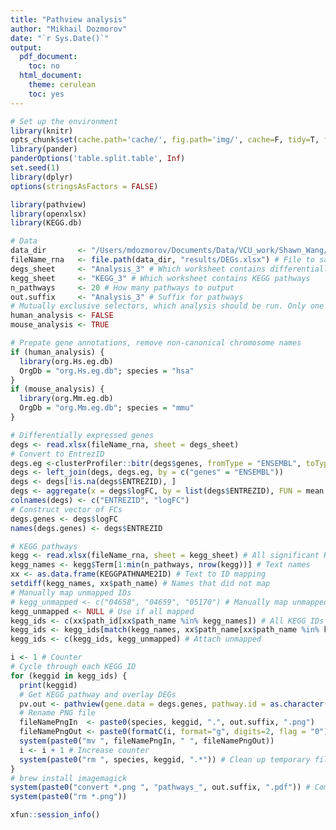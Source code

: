 ```yaml
---
title: "Pathview analysis"
author: "Mikhail Dozmorov"
date: "`r Sys.Date()`"
output:
  pdf_document:
    toc: no
  html_document:
    theme: cerulean
    toc: yes
---
```


```r
# Set up the environment
library(knitr)
opts_chunk$set(cache.path='cache/', fig.path='img/', cache=F, tidy=T, fig.keep='high', echo=F, dpi=100, warnings=F, message=F, comment=NA, warning=F, results='as.is', fig.width = 10, fig.height = 6) #out.width=700, 
library(pander)
panderOptions('table.split.table', Inf)
set.seed(1)
library(dplyr)
options(stringsAsFactors = FALSE)
```

```r
library(pathview)
library(openxlsx)
library(KEGG.db)
```

```r
# Data
data_dir       <- "/Users/mdozmorov/Documents/Data/VCU_work/Shawn_Wang/2019-08.RNA-seq/" # Working directory
fileName_rna   <- file.path(data_dir, "results/DEGs.xlsx") # File to save all results of differential expression analysis
degs_sheet     <- "Analysis_3" # Which worksheet contains differentially expressed genes
kegg_sheet     <- "KEGG_3" # Which worksheet contains KEGG pathways
n_pathways     <- 20 # How many pathways to output
out.suffix     <- "Analysis_3" # Suffix for pathways
# Mutually exclusive selectors, which analysis should be run. Only one may be TRUE
human_analysis <- FALSE
mouse_analysis <- TRUE

# Prepate gene annotations, remove non-canonical chromosome names
if (human_analysis) {
  library(org.Hs.eg.db)
  OrgDb = "org.Hs.eg.db"; species = "hsa"
}
if (mouse_analysis) {
  library(org.Mm.eg.db)
  OrgDb = "org.Mm.eg.db"; species = "mmu"
}
```

```r
# Differentially expressed genes
degs <- read.xlsx(fileName_rna, sheet = degs_sheet)
# Convert to EntrezID
degs.eg <-clusterProfiler::bitr(degs$genes, fromType = "ENSEMBL", toType = "ENTREZID", OrgDb = OrgDb)
degs <- left_join(degs, degs.eg, by = c("genes" = "ENSEMBL"))
degs <- degs[!is.na(degs$ENTREZID), ]
degs <- aggregate(x = degs$logFC, by = list(degs$ENTREZID), FUN = mean )
colnames(degs) <- c("ENTREZID", "logFC")
# Construct vector of FCs
degs.genes <- degs$logFC
names(degs.genes) <- degs$ENTREZID

# KEGG pathways
kegg <- read.xlsx(fileName_rna, sheet = kegg_sheet) # All significant KEGG pathways
kegg_names <- kegg$Term[1:min(n_pathways, nrow(kegg))] # Text names
xx <- as.data.frame(KEGGPATHNAME2ID) # Text to ID mapping
setdiff(kegg_names, xx$path_name) # Names that did not map
# Manually map unmapped IDs
# kegg_unmapped <- c("04658", "04659", "05170") # Manually map unmapped ones
kegg_unmapped <- NULL # Use if all mapped
kegg_ids <- c(xx$path_id[xx$path_name %in% kegg_names]) # All KEGG IDs
kegg_ids <- kegg_ids[match(kegg_names, xx$path_name[xx$path_name %in% kegg_names])] # Match name order
kegg_ids <- c(kegg_ids, kegg_unmapped) # Attach unmapped

i <- 1 # Counter
# Cycle through each KEGG ID
for (keggid in kegg_ids) {
  print(keggid)
  # Get KEGG pathway and overlay DEGs
  pv.out <- pathview(gene.data = degs.genes, pathway.id = as.character(keggid), species = species, gene.idtype = "ENTREZ", gene.annotpkg = OrgDb, out.suffix = out.suffix)
  # Rename PNG file
  fileNamePngIn  <- paste0(species, keggid, ".", out.suffix, ".png")
  fileNamePngOut <- paste0(formatC(i, format="g", digits=2, flag = "0"), ".", "hsa", keggid, ".", out.suffix, ".png")
  system(paste0("mv ", fileNamePngIn, " ", fileNamePngOut))
  i <- i + 1 # Increase counter
  system(paste0("rm ", species, keggid, ".*")) # Clean up temporary files
}
# brew install imagemagick
system(paste0("convert *.png ", "pathways_", out.suffix, ".pdf")) # Combine PNGs into one PDF
system(paste0("rm *.png")) 
```


```r
xfun::session_info()
```
